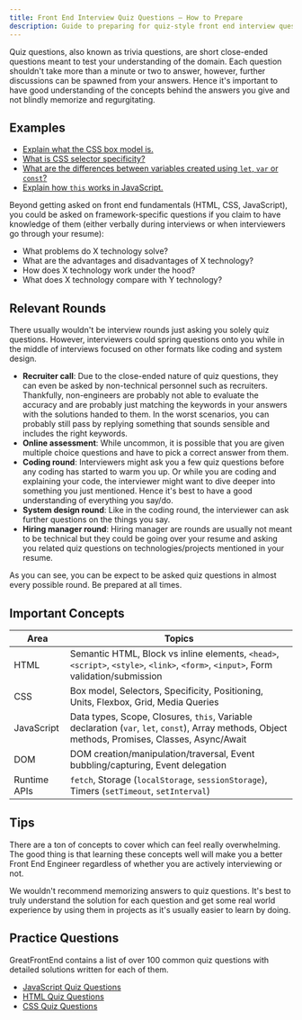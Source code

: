 ```yaml
---
title: Front End Interview Quiz Questions — How to Prepare
description: Guide to preparing for quiz-style front end interview questions — What to expect, concepts to learn, and 100+ important practice questions.
---
```


Quiz questions, also known as trivia questions, are short close-ended questions meant to test your understanding of the domain. Each question shouldn't take more than a minute or two to answer, however, further discussions can be spawned from your answers. Hence it's important to have good understanding of the concepts behind the answers you give and not blindly memorize and regurgitating.

## Examples

-   [Explain what the CSS box model is.](/questions/quiz/explain-your-understanding-of-the-box-model-and-how-you-would-tell-the-browser-in-css-to-render-your-layout-in-different-box-models)
-   [What is CSS selector specificity?](/questions/quiz/what-is-css-selector-specificity-and-how-does-it-work)
-   [What are the differences between variables created using `let`, `var` or `const`?](/questions/quiz/what-are-the-differences-between-variables-created-using-let-var-or-const)
-   [Explain how `this` works in JavaScript.](/questions/quiz/explain-how-this-works-in-javascript)

Beyond getting asked on front end fundamentals (HTML, CSS, JavaScript), you could be asked on framework-specific questions if you claim to have knowledge of them (either verbally during interviews or when interviewers go through your resume):

-   What problems do X technology solve?
-   What are the advantages and disadvantages of X technology?
-   How does X technology work under the hood?
-   What does X technology compare with Y technology?

## Relevant Rounds

There usually wouldn't be interview rounds just asking you solely quiz questions. However, interviewers could spring questions onto you while in the middle of interviews focused on other formats like coding and system design.

-   **Recruiter call**: Due to the close-ended nature of quiz questions, they can even be asked by non-technical personnel such as recruiters. Thankfully, non-engineers are probably not able to evaluate the accuracy and are probably just matching the keywords in your answers with the solutions handed to them. In the worst scenarios, you can probably still pass by replying something that sounds sensible and includes the right keywords.
-   **Online assessment**: While uncommon, it is possible that you are given multiple choice questions and have to pick a correct answer from them.
-   **Coding round**: Interviewers might ask you a few quiz questions before any coding has started to warm you up. Or while you are coding and explaining your code, the interviewer might want to dive deeper into something you just mentioned. Hence it's best to have a good understanding of everything you say/do.
-   **System design round**: Like in the coding round, the interviewer can ask further questions on the things you say.
-   **Hiring manager round**: Hiring manager are rounds are usually not meant to be technical but they could be going over your resume and asking you related quiz questions on technologies/projects mentioned in your resume.

As you can see, you can be expect to be asked quiz questions in almost every possible round. Be prepared at all times.

## Important Concepts

| Area         | Topics                                                                                                                                           |
| ------------ | ------------------------------------------------------------------------------------------------------------------------------------------------ |
| HTML         | Semantic HTML, Block vs inline elements, `<head>`, `<script>`, `<style>`, `<link>`, `<form>`, `<input>`, Form validation/submission              |
| CSS          | Box model, Selectors, Specificity, Positioning, Units, Flexbox, Grid, Media Queries                                                              |
| JavaScript   | Data types, Scope, Closures, `this`, Variable declaration (`var`, `let`, `const`), Array methods, Object methods, Promises, Classes, Async/Await |
| DOM          | DOM creation/manipulation/traversal, Event bubbling/capturing, Event delegation                                                                  |
| Runtime APIs | `fetch`, Storage (`localStorage`, `sessionStorage`), Timers (`setTimeout`, `setInterval`)                                                        |

## Tips

There are a ton of concepts to cover which can feel really overwhelming. The good thing is that learning these concepts well will make you a better Front End Engineer regardless of whether you are actively interviewing or not.

We wouldn't recommend memorizing answers to quiz questions. It's best to truly understand the solution for each question and get some real world experience by using them in projects as it's usually easier to learn by doing.

## Practice Questions

GreatFrontEnd contains a list of over 100 common quiz questions with detailed solutions written for each of them.

-   [JavaScript Quiz Questions](/questions/js/quiz)
-   [HTML Quiz Questions](/questions/html/quiz)
-   [CSS Quiz Questions](/questions/css/quiz)
